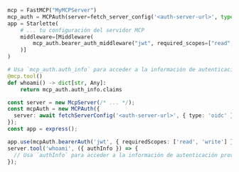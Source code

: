 
<Tabs groupId="sdk">

<TabItem value="python" label="Python">

```python
mcp = FastMCP("MyMCPServer")
mcp_auth = MCPAuth(server=fetch_server_config('<auth-server-url>', type=AuthServerType.OIDC))
app = Starlette(
    # ... tu configuración del servidor MCP
    middleware=[Middleware(
        mcp_auth.bearer_auth_middleware("jwt", required_scopes=["read", "write"])
    )]
)

# Usa `mcp_auth.auth_info` para acceder a la información de autenticación para la solicitud actual
@mcp.tool()
def whoami() -> dict[str, Any]:
    return mcp_auth.auth_info.claims
```

</TabItem>
<TabItem value="node" label="Node.js">

```ts
const server = new McpServer(/* ... */);
const mcpAuth = new MCPAuth({
  server: await fetchServerConfig('<auth-server-url>', { type: 'oidc' }),
});
const app = express();

app.use(mcpAuth.bearerAuth('jwt', { requiredScopes: ['read', 'write'] }));
server.tool('whoami', ({ authInfo }) => {
  // Usa `authInfo` para acceder a la información de autenticación proveniente de `req.auth`
});
```

</TabItem>
</Tabs>
